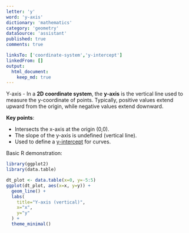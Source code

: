 ```yaml
---
letter: 'y'
word: 'y-axis'
dictionary: 'mathematics'
category: 'geometry'
dataSource: 'assistant'
published: true
comments: true

linksTo: ['coordinate-system','y-intercept']
linkedFrom: []
output:
  html_document:
    keep_md: true
---
```




<a id="y-axis">Y-axis</a> - In a **2D coordinate system**, the **y-axis** is the vertical line used to measure the y-coordinate of points. Typically, positive values extend upward from the origin, while negative values extend downward.

**Key points**:
- Intersects the x-axis at the origin (0,0).
- The slope of the y-axis is undefined (vertical line).
- Used to define a [y-intercept](#y-intercept) for curves.

Basic R demonstration:


``` r
library(ggplot2)
library(data.table)

dt_plot <- data.table(x=0, y=-5:5)
ggplot(dt_plot, aes(x=x, y=y)) +
  geom_line() +
  labs(
    title="Y-axis (vertical)",
    x="x",
    y="y"
  ) +
  theme_minimal()
```

<Figure src="/Users/work/Coding/derecksprojects/derecksnotes.com-playground/derecksnotes.com/client/src/app/dictionaries/mathematics/definitions/mathematics_geometry_y_y-axis_files/figure-html/unnamed-chunk-1-1.png">
	
</Figure>
